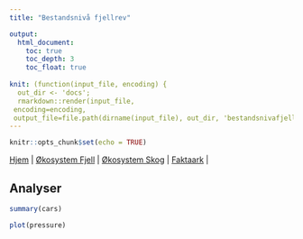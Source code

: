 ```yaml
---
title: "Bestandsnivå fjellrev"

output:
  html_document:
    toc: true
    toc_depth: 3
    toc_float: true
    
knit: (function(input_file, encoding) {
  out_dir <- 'docs';
  rmarkdown::render(input_file,
 encoding=encoding,
 output_file=file.path(dirname(input_file), out_dir, 'bestandsnivafjellrev.html'))})
---
```


```r
knitr::opts_chunk$set(echo = TRUE)
```


[Hjem](https://ninanor.github.io/IBECA) | 
[Økosystem Fjell](https://ninanor.github.io/IBECA/fjell) |
[Økosystem Skog](https://ninanor.github.io/IBECA/skog) |
[Faktaark](https://ninanor.github.io/IBECA/faktaark) |


## Analyser


```r
summary(cars)
```


```r
plot(pressure)
```

